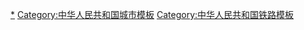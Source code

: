 [[Category:中國城市軌道交通|*]]
[[Category:中华人民共和国城市模板|Category:中华人民共和国城市模板]]
[[Category:中华人民共和国铁路模板|Category:中华人民共和国铁路模板]]